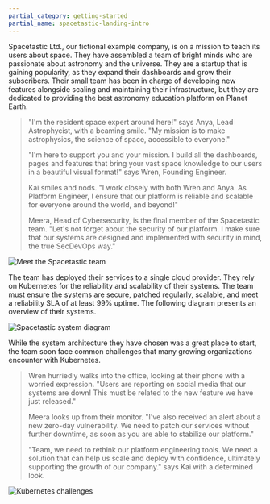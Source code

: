 ```yaml
---
partial_category: getting-started
partial_name: spacetastic-landing-intro
---
```


Spacetastic Ltd., our fictional example company, is on a mission to teach its users about space. They have assembled a
team of bright minds who are passionate about astronomy and the universe. They are a startup that is gaining popularity,
as they expand their dashboards and grow their subscribers. Their small team has been in charge of developing new
features alongside scaling and maintaining their infrastructure, but they are dedicated to providing the best astronomy
education platform on Planet Earth.

> "I'm the resident space expert around here!" says Anya, Lead Astrophycist, with a beaming smile. "My mission is to
> make astrophysics, the science of space, accessible to everyone."
>
> "I'm here to support you and your mission. I build all the dashboards, pages and features that bring your vast space
> knowledge to our users in a beautiful visual format!" says Wren, Founding Engineer.
>
> Kai smiles and nods. "I work closely with both Wren and Anya. As Platform Engineer, I ensure that our platform is
> reliable and scalable for everyone around the world, and beyond!"
>
> Meera, Head of Cybersecurity, is the final member of the Spacetastic team. "Let's not forget about the security of our
> platform. I make sure that our systems are designed and implemented with security in mind, the true SecDevOps way."

![Meet the Spacetastic team](/getting-started/getting-started_landing_meet-the-team.webp)

The team has deployed their services to a single cloud provider. They rely on Kubernetes for the reliability and
scalability of their systems. The team must ensure the systems are secure, patched regularly, scalable, and meet a
reliability SLA of at least 99% uptime. The following diagram presents an overview of their systems.

![Spacetastic system diagram](/getting-started/getting-started_landing_spacetastic-systems.webp)

While the system architecture they have chosen was a great place to start, the team soon face common challenges that
many growing organizations encounter with Kubernetes.

> Wren hurriedly walks into the office, looking at their phone with a worried expression. "Users are reporting on social
> media that our systems are down! This must be related to the new feature we have just released."
>
> Meera looks up from their monitor. "I've also received an alert about a new zero-day vulnerability. We need to patch
> our services without further downtime, as soon as you are able to stabilize our platform."
>
> "Team, we need to rethink our platform engineering tools. We need a solution that can help us scale and deploy with
> confidence, ultimately supporting the growth of our company." says Kai with a determined look.

![Kubernetes challenges](/getting-started/getting-started_landing_kubernetes-challenges.webp)
